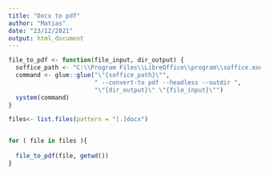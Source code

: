 ```yaml
---
title: "Docx to pdf"
author: "Matias"
date: "23/12/2021"
output: html_document
---
```

```r

file_to_pdf <- function(file_input, dir_output) {
  soffice_path <- "C:\\Program Files\\LibreOffice\\program\\soffice.exe"
  command <- glue::glue("\"{soffice_path}\"",
                        " --convert-to pdf --headless --outdir ",
                        "\"{dir_output}\" \"{file_input}\"")
  system(command)
}

files<- list.files(pattern = "[.]docx")


for ( file in files ){
  
  file_to_pdf(file, getwd())
}

```


